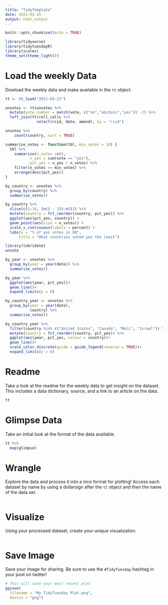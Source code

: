 ```yaml
---
title: "TidyTemplate"
date: 2021-03-25
output: html_output
---
```


```r

knitr::opts_chunk$set(echo = TRUE)

library(tidyverse)
library(tidytuesdayR)
library(scales)
theme_set(theme_light())
```

# Load the weekly Data

Dowload the weekly data and make available in the `tt` object.

```r
tt <- tt_load("2021-03-23")

```
```r
unvotes <- tt$unvotes %>% 
  mutate(vote_number = match(vote, c("no","abstain","yes")) -2) %>% 
  left_join(tt$roll_calls %>% 
              select(rcid, date, amend), by = "rcid")

unvotes %>% 
    count(country, sort = TRUE)

```


```r
summarise_votes <- function(tbl, min_votes = 10) {
  tbl %>% 
    summarise(n_votes =n(),
           n_yes = sum(vote == "yes"),
           pct_yes = n_yes / n_votes) %>% 
    filter(n_votes >= min_votes) %>% 
    arrange(desc(pct_yes)) 
}

by_country <- unvotes %>% 
  group_by(country) %>% 
  summarise_votes()

by_country %>% 
  slice(c(1:10, (n() - 10):n())) %>% 
  mutate(country = fct_reorder(country, pct_yes)) %>% 
  ggplot(aes(pct_yes, country)) +
  geom_point(aes(size = n_votes)) +
  scale_x_continuous(labels = percent) +
  labs(x = "% of yes votes in UN",
      title = "What countries voted yes the least")

```
```r
library(lubridate)
unvote

by_year <- unvotes %>% 
  group_by(year = year(date)) %>% 
  summarise_votes()

by_year %>% 
  ggplot(aes(year, pct_yes))+
  geom_line()+
  expand_limits(y = 0)

by_country_year <- unvotes %>% 
  group_by(year = year(date),
           country) %>% 
  summarise_votes()

by_country_year %>% 
  filter(country %in% c("United States", "Canada", "Mali", "Israel")) %>% 
  mutate(country = fct_reorder(country, pct_yes)) %>% 
  ggplot(aes(year, pct_yes, colour = country))+
  geom_line()+
  scale_color_discrete(guide = guide_legend(reverse = TRUE))+
  expand_limits(y = 0)
```

# Readme

Take a look at the readme for the weekly data to get insight on the dataset.
This includes a data dictionary, source, and a link to an article on the data.

```r

tt

```


# Glimpse Data

Take an initial look at the format of the data available.

```r

tt %>% 
  map(glimpse)

```

# Wrangle

Explore the data and process it into a nice format for plotting! Access each dataset by name by using a dollarsign after the `tt` object and then the name of the data set.

```r



```


# Visualize

Using your processed dataset, create your unique visualization.

```r


  
```

# Save Image

Save your image for sharing. Be sure to use the `#TidyTuesday` hashtag in your post on twitter! 

```r

# This will save your most recent plot
ggsave(
  filename = "My TidyTuesday Plot.png",
  device = "png")

```
